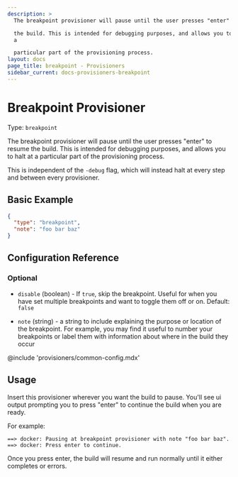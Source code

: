 ```yaml
---
description: >
  The breakpoint provisioner will pause until the user presses "enter" to resume

  the build. This is intended for debugging purposes, and allows you to halt at
  a

  particular part of the provisioning process.
layout: docs
page_title: breakpoint - Provisioners
sidebar_current: docs-provisioners-breakpoint
---
```


# Breakpoint Provisioner

Type: `breakpoint`

The breakpoint provisioner will pause until the user presses "enter" to resume
the build. This is intended for debugging purposes, and allows you to halt at a
particular part of the provisioning process.

This is independent of the `-debug` flag, which will instead halt at every step
and between every provisioner.

## Basic Example

```json
{
  "type": "breakpoint",
  "note": "foo bar baz"
}
```

## Configuration Reference

### Optional

- `disable` (boolean) - If `true`, skip the breakpoint. Useful for when you
  have set multiple breakpoints and want to toggle them off or on. Default:
  `false`

- `note` (string) - a string to include explaining the purpose or location of
  the breakpoint. For example, you may find it useful to number your
  breakpoints or label them with information about where in the build they
  occur

@include 'provisioners/common-config.mdx'

## Usage

Insert this provisioner wherever you want the build to pause. You'll see ui
output prompting you to press "enter" to continue the build when you are ready.

For example:

    ==> docker: Pausing at breakpoint provisioner with note "foo bar baz".
    ==> docker: Press enter to continue.

Once you press enter, the build will resume and run normally until it either
completes or errors.
